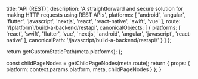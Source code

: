 
  title: 'API (REST)',
  description: 'A straightforward and secure solution for making HTTP requests using REST APIs',
  platforms: [
    'android',
    'angular',
    'flutter',
    'javascript',
    'nextjs',
    'react',
    'react-native',
    'swift',
    'vue'
  ],
  route: '/[platform]/build-a-backend/restapi',
  canonicalObjects: [
    {
      platforms: [
        'react',
        'swift',
        'flutter',
        'vue',
        'nextjs',
        'android',
        'angular',
        'javascript',
        'react-native'
      ],
      canonicalPath: '/javascript/build-a-backend/restapi/'
    }
  ]
};

  return getCustomStaticPath(meta.platforms);
};

  const childPageNodes = getChildPageNodes(meta.route);
  return {
    props: {
      platform: context.params.platform,
      meta,
      childPageNodes
    }
  };
}

<Overview childPageNodes={props.childPageNodes} />
